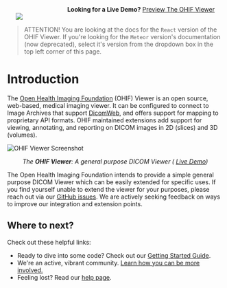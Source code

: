 <div class="row">
  <div class="column" style="text-align: right; padding: 0 20px">
    <strong>Looking for a Live Demo?</strong>
    <a href="http://viewer.ohif.org/">Preview The OHIF Viewer</a>
  </div>
  <div class="column" style="text-align: left; padding: 0 20px">
    <a href="https://www.netlify.com">
      <img src="https://www.netlify.com/img/global/badges/netlify-color-bg.svg" />
    </a>
  </div>
</div>

> ATTENTION! You are looking at the docs for the `React` version of the OHIF
> Viewer. If you're looking for the `Meteor` version's documentation (now
> deprecated), select it's version from the dropdown box in the top left corner
> of this page.

# Introduction

The [Open Health Imaging Foundation][ohif-org] (OHIF) Viewer is an open source,
web-based, medical imaging viewer. It can be configured to connect to Image
Archives that support [DicomWeb][dicom-web], and offers support for mapping to
proprietary API formats. OHIF maintained extensions add support for viewing,
annotating, and reporting on DICOM images in 2D (slices) and 3D (volumes).

![OHIF Viewer Screenshot](../assets/img/viewer.png)

<center>
  <i>
    The <strong>OHIF Viewer</strong>: A general purpose DICOM Viewer (
    <a href="http://viewer.ohif.org/">Live Demo</a>)
  </i>
</center>

The Open Health Imaging Foundation intends to provide a simple general purpose
DICOM Viewer which can be easily extended for specific uses. If you find
yourself unable to extend the viewer for your purposes, please reach out via our
[GitHub issues][gh-issues]. We are actively seeking feedback on ways to improve
our integration and extension points.

## Where to next?

Check out these helpful links:

- Ready to dive into some code? Check out our
  [Getting Started Guide](./development/getting-started.md).
- We're an active, vibrant community.
  [Learn how you can be more involved.](./development/contributing.md)
- Feeling lost? Read our [help page](./help.md).

<!--
  Links
  -->

<!-- prettier-ignore-start -->
[ohif-org]: http://www.ohif.org
[dicom-web]: https://en.wikipedia.org/wiki/DICOMweb
[gh-issues]: https://github.com/OHIF/Viewers/issues
<!-- prettier-ignore-end -->
